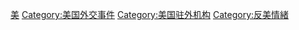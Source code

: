 [[Category:襲擊各國駐外機構事件|美]]
[[Category:美国外交事件|Category:美国外交事件]]
[[Category:美国驻外机构|Category:美国驻外机构]]
[[Category:反美情緒|Category:反美情緒]]